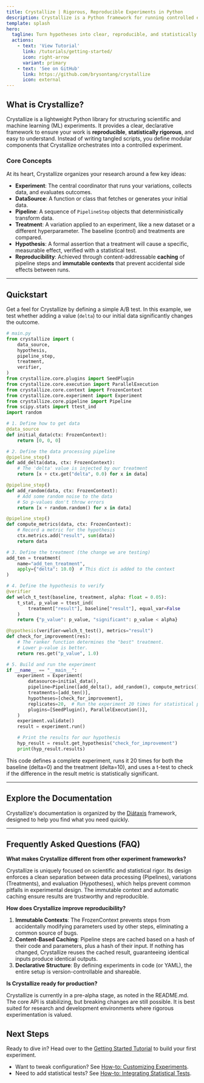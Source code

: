 ```yaml
---
title: Crystallize | Rigorous, Reproducible Experiments in Python
description: Crystallize is a Python framework for running controlled experiments with modular pipelines, data sources, treatments, and statistical hypothesis testing.
template: splash
hero:
  tagline: Turn hypotheses into clear, reproducible, and statistically sound experiments.
  actions:
    - text: 'View Tutorial'
      link: /tutorials/getting-started/
      icon: right-arrow
      variant: primary
    - text: 'See on GitHub'
      link: https://github.com/brysontang/crystallize
      icon: external
---
```



## What is Crystallize?

Crystallize is a lightweight Python library for structuring scientific and machine learning (ML) experiments. It provides a clear, declarative framework to ensure your work is **reproducible**, **statistically rigorous**, and easy to understand. Instead of writing tangled scripts, you define modular components that Crystallize orchestrates into a controlled experiment.

### Core Concepts

At its heart, Crystallize organizes your research around a few key ideas:

- **Experiment**: The central coordinator that runs your variations, collects data, and evaluates outcomes.
- **DataSource**: A function or class that fetches or generates your initial data.
- **Pipeline**: A sequence of `PipelineStep` objects that deterministically transform data.
- **Treatment**: A variation applied to an experiment, like a new dataset or a different hyperparameter. The baseline (control) and treatments are compared.
- **Hypothesis**: A formal assertion that a treatment will cause a specific, measurable effect, verified with a statistical test.
- **Reproducibility**: Achieved through content-addressable **caching** of pipeline steps and **immutable contexts** that prevent accidental side effects between runs.

---

## Quickstart

Get a feel for Crystallize by defining a simple A/B test. In this example, we test whether adding a value (`delta`) to our initial data significantly changes the outcome.

```python
# main.py
from crystallize import (
    data_source,
    hypothesis,
    pipeline_step,
    treatment,
    verifier,
)
from crystallize.core.plugins import SeedPlugin
from crystallize.core.execution import ParallelExecution
from crystallize.core.context import FrozenContext
from crystallize.core.experiment import Experiment
from crystallize.core.pipeline import Pipeline
from scipy.stats import ttest_ind
import random

# 1. Define how to get data
@data_source
def initial_data(ctx: FrozenContext):
    return [0, 0, 0]

# 2. Define the data processing pipeline
@pipeline_step()
def add_delta(data, ctx: FrozenContext):
    # The 'delta' value is injected by our treatment
    return [x + ctx.get("delta", 0.0) for x in data]

@pipeline_step()
def add_random(data, ctx: FrozenContext):
    # Add some random noise to the data
    # So p-values don't throw errors
    return [x + random.random() for x in data]

@pipeline_step()
def compute_metrics(data, ctx: FrozenContext):
    # Record a metric for the hypothesis
    ctx.metrics.add("result", sum(data))
    return data

# 3. Define the treatment (the change we are testing)
add_ten = treatment(
    name="add_ten_treatment",
    apply={"delta": 10.0}  # This dict is added to the context
)

# 4. Define the hypothesis to verify
@verifier
def welch_t_test(baseline, treatment, alpha: float = 0.05):
    t_stat, p_value = ttest_ind(
        treatment["result"], baseline["result"], equal_var=False
    )
    return {"p_value": p_value, "significant": p_value < alpha}

@hypothesis(verifier=welch_t_test(), metrics="result")
def check_for_improvement(res):
    # The ranker function determines the "best" treatment.
    # Lower p-value is better.
    return res.get("p_value", 1.0)

# 5. Build and run the experiment
if __name__ == "__main__":
    experiment = Experiment(
        datasource=initial_data(),
        pipeline=Pipeline([add_delta(), add_random(), compute_metrics()]),
        treatments=[add_ten()],
        hypotheses=[check_for_improvement],
        replicates=20,  # Run the experiment 20 times for statistical power
        plugins=[SeedPlugin(), ParallelExecution()],
    )
    experiment.validate()
    result = experiment.run()

    # Print the results for our hypothesis
    hyp_result = result.get_hypothesis("check_for_improvement")
    print(hyp_result.results)
```

This code defines a complete experiment, runs it 20 times for both the baseline (delta=0) and the treatment (delta=10), and uses a t-test to check if the difference in the result metric is statistically significant.

---

## Explore the Documentation

Crystallize's documentation is organized by the [Diátaxis](https://diataxis.fr) framework, designed to help you find what you need quickly.

---

## Frequently Asked Questions (FAQ)

**What makes Crystallize different from other experiment frameworks?**

Crystallize is uniquely focused on scientific and statistical rigor. Its design enforces a clean separation between data processing (Pipelines), variations (Treatments), and evaluation (Hypotheses), which helps prevent common pitfalls in experimental design. The immutable context and automatic caching ensure results are trustworthy and reproducible.

**How does Crystallize improve reproducibility?**

1. **Immutable Contexts**: The FrozenContext prevents steps from accidentally modifying parameters used by other steps, eliminating a common source of bugs.
2. **Content-Based Caching**: Pipeline steps are cached based on a hash of their code and parameters, plus a hash of their input. If nothing has changed, Crystallize reuses the cached result, guaranteeing identical inputs produce identical outputs.
3. **Declarative Structure**: By defining experiments in code (or YAML), the entire setup is version-controllable and shareable.

**Is Crystallize ready for production?**

Crystallize is currently in a pre-alpha stage, as noted in the README.md. The core API is stabilizing, but breaking changes are still possible. It is best suited for research and development environments where rigorous experimentation is valued.

## Next Steps

Ready to dive in? Head over to the [Getting Started Tutorial](/tutorials/getting-started/) to build your first experiment.
- Want to tweak configuration? See [How-to: Customizing Experiments](how-to/customizing-experiments/).
- Need to add statistical tests? See [How-to: Integrating Statistical Tests](how-to/integrate-stats/).

